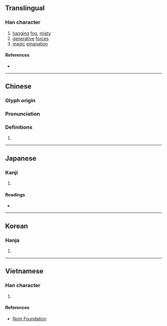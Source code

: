 {{character info/new}}
==Translingual==

===Han character===
{{Han char|rn=84|rad=气|as=06|sn=10|four=80617|canj=ONWK|ids=⿹气因}}

# [[hang]]ing [[fog]], [[misty]]
# [[generative]] [[force]]s
# [[magic]] [[emanation]]

====References====
* {{Han ref|kx=0599.140|dkj=17060|dj=0992.010|hdz=32011.100|uh=6C24|ud=27684|bh=AEF4|bd=44788}}

----

==Chinese==
{{zh-forms}}

===Glyph origin===
{{Han etym}}

===Pronunciation===
{{zh-pron
|m=yīn,yán
|c=jan1
|mc=y
|oc=y
|ma=
|cat=n
}}

===Definitions===
{{zh-hanzi}}

# {{zh-only|氤氳}}

----

==Japanese==

===Kanji===
{{ja-kanji|grade=|rs=气06}}

# {{defn|lang=ja|sort=气06}}

====Readings====
* {{ja-readings|on=[[いん]] (in)|kun=}}

----

==Korean==

===Hanja===
{{ko-hanja|hangeul=인|eumhun=|rv=in|mr=in|y=in}}

# {{defn|lang=ko|sort=气06}}

----

==Vietnamese==

===Han character===
{{vi-readings|rs=气06| hanviet = nhân}}

# {{defn|lang=vi|sort=气06}}

====References====
*[http://nomfoundation.org/common/nom_details.php?codepoint=6c24 Nom Foundation]